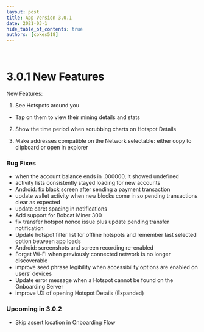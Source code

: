 ```yaml
---
layout: post
title: App Version 3.0.1
date: 2021-03-1
hide_table_of_contents: true
authors: [cokes518]
---
```


&nbsp;

# 3.0.1 New Features

New Features:

1. See Hotspots around you

- Tap on them to view their mining details and stats

2. Show the time period when scrubbing charts on Hotspot Details

3. Make addresses compatible on the Network selectable: either copy to clipboard or open in explorer

<!--truncate-->

### Bug Fixes

- when the account balance ends in .000000, it showed undefined
- activity lists consistently stayed loading for new accounts
- Android: fix black screen after sending a payment transaction
- update wallet activity when new blocks come in so pending transactions clear as expected
- update caret spacing in notifications
- Add support for Bobcat Miner 300
- fix transfer hotspot nonce issue plus update pending transfer notification
- Update hotspot filter list for offline hotspots and remember last selected option between app
  loads
- Android: screenshots and screen recording re-enabled
- Forget Wi-Fi when previously connected network is no longer discoverable
- improve seed phrase legibility when accessibility options are enabled on users’ devices
- Update error message when a Hotspot cannot be found on the Onboarding Server
- improve UX of opening Hotspot Details (Expanded)

### Upcoming in 3.0.2

- Skip assert location in Onboarding Flow

